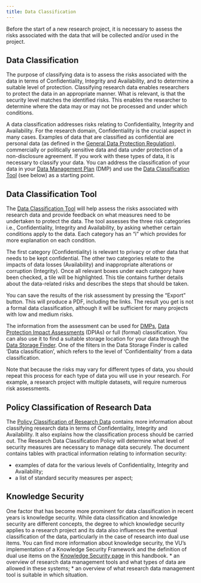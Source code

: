 ```yaml
---
title: Data Classification
---
```


Before the start of a new research project, it is necessary to assess the risks associated with the data that will be collected and/or used in the project.

## Data Classification

The purpose of classifying data is to assess the risks associated with the data in terms of Confidentiality, Integrity and Availability, and to determine a suitable level of protection. Classifying research data enables researchers to protect the data in an appropriate manner. What is relevant, is that the security level matches the identified risks. This enables the researcher to determine where the data may or may not be processed and under which conditions. 

A data classification addresses risks relating to Confidentiality, Integrity and Availability. For the research domain, Confidentiality is the crucial aspect in many cases. Examples of data that are classified as confidential are personal data (as defined in the [General Data Protection Regulation](../topics/gdpr.qmd)), commercially or politically sensitive data and data under protection of a non-disclosure agreement. If you work with these types of data, it is necessary to classify your data. You can address the classification of your data in your [Data Management Plan](../topics/data-management-plan.qmd) (DMP) and use the [Data Classification Tool](https://vu.nl/en/research/dataclassification) (see below) as a starting point. 

## Data Classification Tool

The [Data Classification Tool](https://vu.nl/en/research/dataclassification) will help assess the risks associated with research data and provide feedback on what measures need to be undertaken to protect the data. The tool assesses the three risk categories i.e., Confidentiality, Integrity and Availability, by asking whether certain conditions apply to the data. Each category has an "i" which provides for more explanation on each condition.  

The first category (Confidentiality) is relevant to privacy or other data that needs to be kept confidential. The other two categories relate to the impacts of data losses (Availability) and inappropriate alterations or corruption (Integrity). Once all relevant boxes under each category have been checked, a tile will be highlighted. This tile contains further details about the data-related risks and describes the steps that should be taken.  

You can save the results of the risk assessment by pressing the "Export" button. This will produce a PDF, including the links. The result you get is not a formal data classification, although it will be sufficient for many projects with low and medium risks.

The information from the assessment can be used for [DMPs](../topics/data-management-plan.qmd), [Data Protection Impact Assessments](https://rdm.vu.nl/guides/comply-with-gdpr.html#complete-a-data-protection-impact-assessment-dpia) (DPIAs) or full (formal) classification. You can also use it to find a suitable storage location for your data through the [Data Storage Finder](https://vu.nl/en/research/storagefinder). One of the filters in the Data Storage Finder is called 'Data classification', which refers to the level of 'Confidentiality' from a data classification.

Note that because the risks may vary for different types of data, you should repeat this process for each type of data you will use in your research. For example, a research project with multiple datasets, will require numerous risk assessments.

## Policy Classification of Research Data

The [Policy Classification of Research Data](../public/policies-regulations/Dataclassificatiebeleid-VU-NL-v1.0.pdf) contains more information about classifying research data in terms of Confidentiality, Integrity and Availability. It also explains how the classification process should be carried out. The Research Data Classification Policy will determine what level of security measures are necessary to manage data securely. The document contains tables with practical information relating to information security:

* examples of data for the various levels of Confidentiality, Integrity and Availability;
* a list of standard security measures per aspect;

## Knowledge Security

One factor that has become more prominent for data classification in recent years is knowledge security. While data classification and knowledge security are different concepts, the degree to which knowledge security applies to a research project and its data also influences the eventual classification of the data, particularly in the case of research into dual use items. You can find more information about knowledge security, the VU's implementation of a Knowledge Security Framework and the definition of dual use items on the [Knowledge Security page](../topics/knowledge-security.qmd) in this handbook.
* an overview of research data management tools and what types of data are allowed in these systems;
* an overview of what research data management tool is suitable in which situation.

